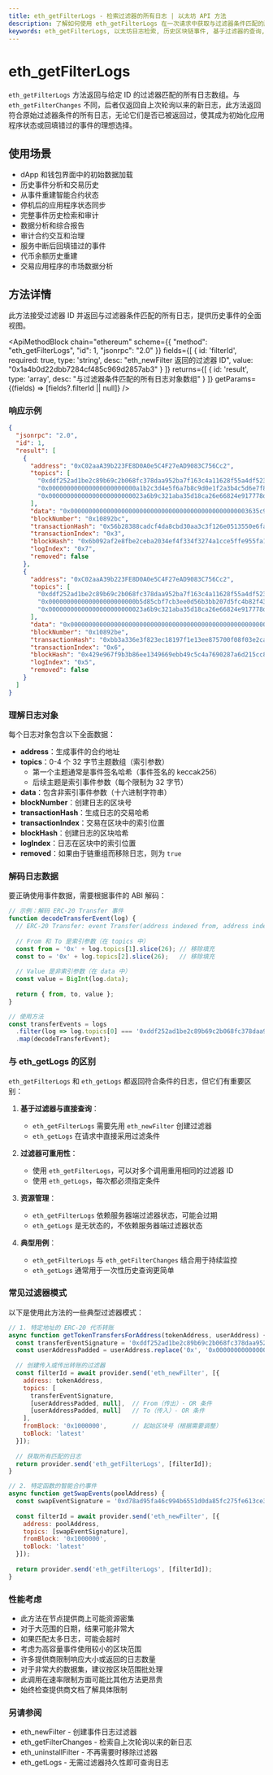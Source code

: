 ```yaml
---
title: eth_getFilterLogs - 检索过滤器的所有日志 | 以太坊 API 方法
description: 了解如何使用 eth_getFilterLogs 在一次请求中获取与过滤器条件匹配的所有历史日志 - 这对事件分析和 dApp 中的初始数据加载至关重要。
keywords: eth_getFilterLogs, 以太坊日志检索, 历史区块链事件, 基于过滤器的查询, 智能合约日志, 完整事件历史, 过滤器日志提取, 事件回填, 代币转移, 区块链数据
---
```


# eth_getFilterLogs

`eth_getFilterLogs` 方法返回与给定 ID 的过滤器匹配的所有日志数组。与 `eth_getFilterChanges` 不同，后者仅返回自上次轮询以来的新日志，此方法返回符合原始过滤器条件的所有日志，无论它们是否已被返回过，使其成为初始化应用程序状态或回填错过的事件的理想选择。

## 使用场景

- dApp 和钱包界面中的初始数据加载
- 历史事件分析和交易历史
- 从事件重建智能合约状态
- 停机后的应用程序状态同步
- 完整事件历史检索和审计
- 数据分析和综合报告
- 审计合约交互和治理
- 服务中断后回填错过的事件
- 代币余额历史重建
- 交易应用程序的市场数据分析

## 方法详情

此方法接受过滤器 ID 并返回与过滤器条件匹配的所有日志，提供历史事件的全面视图。

<ApiMethodBlock
  chain="ethereum"
  scheme={{
    "method": "eth_getFilterLogs",
    "id": 1,
    "jsonrpc": "2.0"
  }}
  fields={[
    {
      id: 'filterId',
      required: true,
      type: 'string',
      desc: "eth_newFilter 返回的过滤器 ID",
      value: "0x1a4b0d22dbb7284cf485c969d2857ab3"
    }
  ]}
  returns={[
    {
      id: 'result',
      type: 'array',
      desc: "与过滤器条件匹配的所有日志对象数组"
    }
  ]}
  getParams={(fields) => [fields?.filterId || null]}
/>

### 响应示例

```json
{
  "jsonrpc": "2.0",
  "id": 1,
  "result": [
    {
      "address": "0xC02aaA39b223FE8D0A0e5C4F27eAD9083C756Cc2",
      "topics": [
        "0xddf252ad1be2c89b69c2b068fc378daa952ba7f163c4a11628f55a4df523b3ef",
        "0x000000000000000000000000a1b2c3d4e5f6a7b8c9d0e1f2a3b4c5d6e7f8a9b0",
        "0x00000000000000000000000023a6b9c321aba35d18ca26e66824e917778d9d2b"
      ],
      "data": "0x0000000000000000000000000000000000000000000000003635c9adc5dea00000",
      "blockNumber": "0x10892bc",
      "transactionHash": "0x56b28388cadcf4da8cbd30aa3c3f126e0513550e6fab6fc20992f3e1435846c8",
      "transactionIndex": "0x3",
      "blockHash": "0x6b092af2e8fbe2ceba2034ef4f334f3274a1cce5ffe955fa1895565d9278dac7",
      "logIndex": "0x7",
      "removed": false
    },
    {
      "address": "0xC02aaA39b223FE8D0A0e5C4F27eAD9083C756Cc2",
      "topics": [
        "0xddf252ad1be2c89b69c2b068fc378daa952ba7f163c4a11628f55a4df523b3ef",
        "0x000000000000000000000000b5d85cbf7cb3ee0d56b3bb207d5fc4b82f43f511",
        "0x00000000000000000000000023a6b9c321aba35d18ca26e66824e917778d9d2b"
      ],
      "data": "0x00000000000000000000000000000000000000000000000000000000007a1200",
      "blockNumber": "0x10892be",
      "transactionHash": "0xbb3a336e3f823ec18197f1e13ee875700f08f03e2cab75f0d0b118dabb44cba0",
      "transactionIndex": "0x6",
      "blockHash": "0x429e967f9b3b86ee1349669ebb49c5c4a7690287a6d215cc8d7e07d891823d33",
      "logIndex": "0x5",
      "removed": false
    }
  ]
}
```

### 理解日志对象

每个日志对象包含以下全面数据：

- **address**：生成事件的合约地址
- **topics**：0-4 个 32 字节主题数组（索引参数）
  - 第一个主题通常是事件签名哈希（事件签名的 keccak256）
  - 后续主题是索引事件参数（每个限制为 32 字节）
- **data**：包含非索引事件参数（十六进制字符串）
- **blockNumber**：创建日志的区块号
- **transactionHash**：生成日志的交易哈希
- **transactionIndex**：交易在区块中的索引位置
- **blockHash**：创建日志的区块哈希
- **logIndex**：日志在区块中的索引位置
- **removed**：如果由于链重组而移除日志，则为 `true`

### 解码日志数据

要正确使用事件数据，需要根据事件的 ABI 解码：

```javascript
// 示例：解码 ERC-20 Transfer 事件
function decodeTransferEvent(log) {
  // ERC-20 Transfer: event Transfer(address indexed from, address indexed to, uint256 value)
  
  // From 和 To 是索引参数（在 topics 中）
  const from = '0x' + log.topics[1].slice(26); // 移除填充
  const to = '0x' + log.topics[2].slice(26);   // 移除填充
  
  // Value 是非索引参数（在 data 中）
  const value = BigInt(log.data);
  
  return { from, to, value };
}

// 使用方法
const transferEvents = logs
  .filter(log => log.topics[0] === '0xddf252ad1be2c89b69c2b068fc378daa952ba7f163c4a11628f55a4df523b3ef')
  .map(decodeTransferEvent);
```

### 与 eth_getLogs 的区别

`eth_getFilterLogs` 和 `eth_getLogs` 都返回符合条件的日志，但它们有重要区别：

1. **基于过滤器与直接查询**：
   - `eth_getFilterLogs` 需要先用 `eth_newFilter` 创建过滤器
   - `eth_getLogs` 在请求中直接采用过滤条件

2. **过滤器可重用性**：
   - 使用 `eth_getFilterLogs`，可以对多个调用重用相同的过滤器 ID
   - 使用 `eth_getLogs`，每次都必须指定条件

3. **资源管理**：
   - `eth_getFilterLogs` 依赖服务器端过滤器状态，可能会过期
   - `eth_getLogs` 是无状态的，不依赖服务器端过滤器状态

4. **典型用例**：
   - `eth_getFilterLogs` 与 `eth_getFilterChanges` 结合用于持续监控
   - `eth_getLogs` 通常用于一次性历史查询更简单

### 常见过滤器模式

以下是使用此方法的一些典型过滤器模式：

```javascript
// 1. 特定地址的 ERC-20 代币转账
async function getTokenTransfersForAddress(tokenAddress, userAddress) {
  const transferEventSignature = '0xddf252ad1be2c89b69c2b068fc378daa952ba7f163c4a11628f55a4df523b3ef';
  const userAddressPadded = userAddress.replace('0x', '0x000000000000000000000000');
  
  // 创建传入或传出转账的过滤器
  const filterId = await provider.send('eth_newFilter', [{
    address: tokenAddress,
    topics: [
      transferEventSignature,
      [userAddressPadded, null],  // From（传出）- OR 条件
      [userAddressPadded, null]   // To（传入）- OR 条件
    ],
    fromBlock: '0x1000000',       // 起始区块号（根据需要调整）
    toBlock: 'latest'
  }]);
  
  // 获取所有匹配的日志
  return provider.send('eth_getFilterLogs', [filterId]);
}

// 2. 特定函数的智能合约事件
async function getSwapEvents(poolAddress) {
  const swapEventSignature = '0xd78ad95fa46c994b6551d0da85fc275fe613ce37657fb8d5e3d130840159d822';
  
  const filterId = await provider.send('eth_newFilter', [{
    address: poolAddress,
    topics: [swapEventSignature],
    fromBlock: '0x1000000',
    toBlock: 'latest'
  }]);
  
  return provider.send('eth_getFilterLogs', [filterId]);
}
```

### 性能考虑

- 此方法在节点提供商上可能资源密集
- 对于大范围的日期，结果可能非常大
- 如果匹配太多日志，可能会超时
- 考虑为高容量事件使用较小的区块范围
- 许多提供商限制响应大小或返回的日志数量
- 对于非常大的数据集，建议按区块范围批处理
- 此调用在速率限制方面可能比其他方法更昂贵
- 始终检查提供商文档了解具体限制

### 另请参阅

- <Link to="/docs/ethereum/core-methods/eth_newFilter" title="创建事件过滤器">eth_newFilter</Link> - 创建事件日志过滤器
- <Link to="/docs/ethereum/core-methods/eth_getFilterChanges" title="获取自上次轮询以来的新日志">eth_getFilterChanges</Link> - 检索自上次轮询以来的新日志
- <Link to="/docs/ethereum/core-methods/eth_uninstallFilter" title="移除过滤器">eth_uninstallFilter</Link> - 不再需要时移除过滤器
- <Link to="/docs/ethereum/core-methods/eth_getLogs" title="直接日志查询">eth_getLogs</Link> - 无需过滤器持久性即可查询日志
